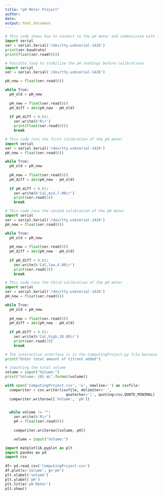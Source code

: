 ```yaml
---
title: "pH Meter Project"
author:
date: 
output: html_document
---
```



```python
# This code shows how to connect to the pH meter and communicate with it
import serial
ser = serial.Serial('/dev/tty.usbserial-1420')
print(ser.baudrate)
print(float(ser.read(6)))
```

```python
# Possible loop to stabilize the pH readings before calibrations
import serial
ser = serial.Serial('/dev/tty.usbserial-1420')

pH_new = float(ser.read(6))

while True:
  pH_old = pH_new
  
  pH_new = float(ser.read(6))
  pH_diff = abs(pH_new - pH_old)
  
  if pH_diff < 0.01:
    ser.write(b'R\r')
    print(float(ser.read(6)))
    break
```


```python
# This code runs the first calibration of the pH meter
import serial
ser = serial.Serial('/dev/tty.usbserial-1420')
pH_new = float(ser.read(6))

while True:
  pH_old = pH_new
  
  pH_new = float(ser.read(6))
  pH_diff = abs(pH_new - pH_old)
  
  if pH_diff < 0.01:
    ser.write(b'Cal,mid,7.00\r')
    print(ser.read(3))
    break
```

```python
# This code runs the second calibration of the pH meter
import serial
ser = serial.Serial('/dev/tty.usbserial-1420')
pH_new = float(ser.read(6))

while True:
  pH_old = pH_new
  
  pH_new = float(ser.read(6))
  pH_diff = abs(pH_new - pH_old)
  
  if pH_diff < 0.01:
    ser.write(b'Cal,low,4.00\r')
    print(ser.read(3))
    break
```

```python
# This code runs the third calibration of the pH meter
import serial
ser = serial.Serial('/dev/tty.usbserial-1420')
pH_new = float(ser.read(6))

while True:
  pH_old = pH_new
  
  pH_new = float(ser.read(6))
  pH_diff = abs(pH_new - pH_old)
  
  if pH_diff < 0.01:
    ser.write(b'Cal,high,10.00\r')
    print(ser.read(3))
    break
```

```python
# The interactive interface is in the ComputingProject.py file because R will not run the interactive interface. This code block shows how the interface is run in the python script
print("Enter total amount of titrant added")

# inputting the total volume
volume = input("Volume:")
print("Volume: {0} mL".format(volume))

with open('ComputingProject.csv', 'w', newline='') as csvfile:
  compwriter = csv.writer(csvfile, delimiter=' ',
                            quotechar='|', quoting=csv.QUOTE_MINIMAL)
  compwriter.writerow(['Volume', 'pH'])
  

  while volume != "":
    ser.write(b'R\r')
    pH = float(ser.read(6))
  
    compwriter.writerow([volume, pH])

    volume = input("Volume:")
```

```python
import matplotlib.pyplot as plt
import pandas as pd
import csv
 
df= pd.read_csv('ComputingProject.csv')
df.plot(x='volume', y='pH')
plt.xlabel('volume')
plt.ylabel('pH')
plt.title('pH Meter')
plt.show()
```

